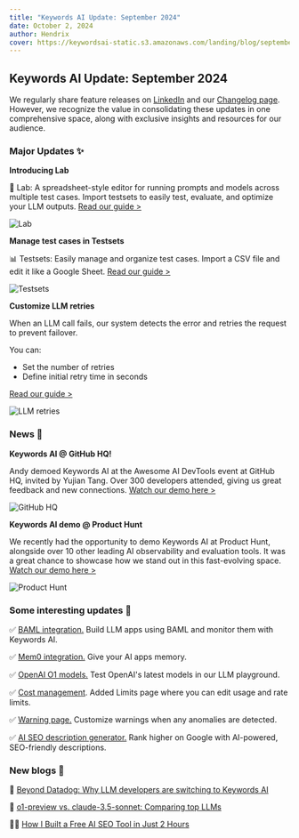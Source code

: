 ```yaml
---
title: "Keywords AI Update: September 2024"
date: October 2, 2024
author: Hendrix
cover: https://keywordsai-static.s3.amazonaws.com/landing/blog/september-updates/cover.jpg
---
```


## Keywords AI Update: September 2024

We regularly share feature releases on [LinkedIn](https://www.linkedin.com/company/keywordsai) and our [Changelog page](https://www.keywordsai.co/changelog). However, we recognize the value in consolidating these updates in one comprehensive space, along with exclusive insights and resources for our audience.

### Major Updates ✨

**Introducing Lab**  

📡 Lab: A spreadsheet-style editor for running prompts and models across multiple test cases. Import testsets to easily test, evaluate, and optimize your LLM outputs. [Read our guide >](https://docs.keywordsai.co/features/prompt/lab)

![Lab](https://keywordsai-static.s3.amazonaws.com/landing/changelog/lab.gif)

**Manage test cases in Testsets**  

📊 Testsets: Easily manage and organize test cases. Import a CSV file and edit it like a Google Sheet. [Read our guide >](https://docs.keywordsai.co/features/prompt/testsets)

![Testsets](https://keywordsai-static.s3.amazonaws.com/landing/blog/september-updates/testsets.png)

**Customize LLM retries**  

When an LLM call fails, our system detects the error and retries the request to prevent failover.  

You can:  
- Set the number of retries  
- Define initial retry time in seconds  

[Read our guide >](https://platform.keywordsai.co/platform/api/retries)

![LLM retries](https://keywordsai-static.s3.amazonaws.com/landing/blog/september-updates/retries.png)

### News 📰

**Keywords AI @ GitHub HQ!**  

Andy demoed Keywords AI at the Awesome AI DevTools event at GitHub HQ, invited by Yujian Tang. Over 300 developers attended, giving us great feedback and new connections. [Watch our demo here >](https://www.youtube.com/watch?v=i9pbGEazWzw)

![GitHub HQ](https://keywordsai-static.s3.amazonaws.com/landing/blog/september-updates/github.png)

**Keywords AI demo @ Product Hunt**  

We recently had the opportunity to demo Keywords AI at Product Hunt, alongside over 10 other leading AI observability and evaluation tools. It was a great chance to showcase how we stand out in this fast-evolving space. [Watch our demo here >](https://www.youtube.com/watch?v=AP-RYDoMkDc)

![Product Hunt](https://keywordsai-static.s3.amazonaws.com/landing/blog/september-updates/producthunt.png)

### Some interesting updates 👀

✅ [BAML integration.](https://docs.keywordsai.co/integration/development-frameworks/baml) Build LLM apps using BAML and monitor them with Keywords AI.  

✅ [Mem0 integration.](https://docs.keywordsai.co/integration/development-frameworks/mem0) Give your AI apps memory.  

✅ [OpenAI O1 models.](https://x.com/HendrixLiu29208/status/1834625528164491690) Test OpenAI's latest models in our LLM playground.  

✅ [Cost management](https://platform.keywordsai.co/platform/api/limits). Added Limits page where you can edit usage and rate limits.  

✅ [Warning page.](https://platform.keywordsai.co/platform/api/warnings) Customize warnings when any anomalies are detected.  

✅ [AI SEO description generator.](https://seo.keywordsai.co) Rank higher on Google with AI-powered, SEO-friendly descriptions.

### New blogs 📖

🔔 [Beyond Datadog: Why LLM developers are switching to Keywords AI](https://www.keywordsai.co/blog/keywords-ai-vs-datadog)  

🥇 [o1-preview vs. claude-3.5-sonnet: Comparing top LLMs](https://www.keywordsai.co/blog/o1-preview-vs-claude-3-5-sonnet)  

🧑‍💻 [How I Built a Free AI SEO Tool in Just 2 Hours](https://www.keywordsai.co/blog/how-i-built-a-free-ai-seo-tool-in-just-2-hours)
